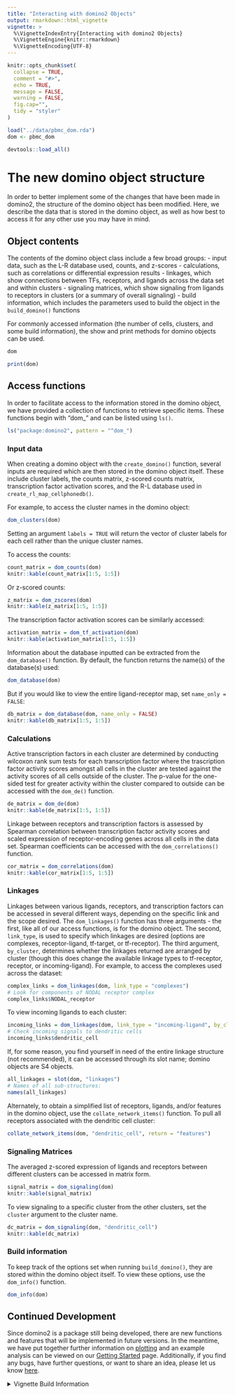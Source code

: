 ```yaml
---
title: "Interacting with domino2 Objects"
output: rmarkdown::html_vignette
vignette: >
  %\VignetteIndexEntry{Interacting with domino2 Objects}
  %\VignetteEngine{knitr::rmarkdown}
  %\VignetteEncoding{UTF-8}
---
```


```r
knitr::opts_chunk$set(
  collapse = TRUE,
  comment = "#>",
  echo = TRUE,
  message = FALSE,
  warning = FALSE,
  fig.cap="",
  tidy = "styler"
)

load("../data/pbmc_dom.rda")
dom <- pbmc_dom
```

```r
devtools::load_all()
```

# The new domino object structure

In order to better implement some of the changes that have been made in domino2, the structure of the domino object has been modified. Here, we describe the data that is stored in the domino object, as well as how best to access it for any other use you may have in mind.

## Object contents

The contents of the domino object class include a few broad groups: 
- input data, such as the L-R database used, counts, and z-scores
- calculations, such as correlations or differential expression results
- linkages, which show connections between TFs, receptors, and ligands across the data set and within clusters
- signaling matrices, which show signaling from ligands to receptors in clusters (or a summary of overall signaling)
- build information, which includes the parameters used to build the object in the `build_domino()` functions

For commonly accessed information (the number of cells, clusters, and some build information), the show and print methods for domino objects can be used.
```r
dom
```

```r
print(dom)
```

## Access functions

In order to facilitate access to the information stored in the domino object, we have provided a collection of functions to retrieve specific items. These functions begin with "dom_" and can be listed using `ls()`.

```r
ls("package:domino2", pattern = "^dom_")
```

### Input data
When creating a domino object with the `create_domino()` function, several inputs are required which are then stored in the domino object itself. These include cluster labels, the counts matrix, z-scored counts matrix, transcription factor activation scores, and the R-L database used in `create_rl_map_cellphonedb()`.

For example, to access the cluster names in the domino object:
```r
dom_clusters(dom)
```
Setting an argument `labels = TRUE` will return the vector of cluster labels for each cell rather than the unique cluster names.

To access the counts:
```r
count_matrix = dom_counts(dom)
knitr::kable(count_matrix[1:5, 1:5])
```

Or z-scored counts:
```r
z_matrix = dom_zscores(dom)
knitr::kable(z_matrix[1:5, 1:5])
```

The transcription factor activation scores can be similarly accessed:
```r
activation_matrix = dom_tf_activation(dom)
knitr::kable(activation_matrix[1:5, 1:5])
```

Information about the database inputted can be extracted from the `dom_database()` function. By default, the function returns the name(s) of the database(s) used:
```r
dom_database(dom)
```

But if you would like to view the entire ligand-receptor map, set `name_only = FALSE`:
```r
db_matrix = dom_database(dom, name_only = FALSE)
knitr::kable(db_matrix[1:5, 1:5])
```

### Calculations
Active transcription factors in each cluster are determined by conducting wilcoxon rank sum tests for each transcription factor where the trascription factor activity scores amongst all cells in the cluster are tested against the activity scores of all cells outside of the cluster. The p-value for the one-sided test for greater activity within the cluster compared to outside can be accessed with the `dom_de()` function.

```r
de_matrix = dom_de(dom)
knitr::kable(de_matrix[1:5, 1:5])
```

Linkage between receptors and transcription factors is assessed by Spearman correlation between transcription factor activity scores and scaled expression of receptor-encoding genes across all cells in the data set. Spearman coefficients can be accessed with the `dom_correlations()` function.

```r
cor_matrix = dom_correlations(dom)
knitr::kable(cor_matrix[1:5, 1:5])
```

### Linkages
Linkages between various ligands, receptors, and transcription factors can be accessed in several different ways, depending on the specific link and the scope desired. The `dom_linkages()` function has three arguments - the first, like all of our access functions, is for the domino object. The second, `link_type`, is used to specify which linkages are desired (options are complexes, receptor-ligand, tf-target, or tf-receptor). The third argument, `by_cluster`, determines whether the linkages returned are arranged by cluster (though this does change the available linkage types to tf-receptor, receptor, or incoming-ligand). For example, to access the complexes used across the dataset:

```r
complex_links = dom_linkages(dom, link_type = "complexes")
# Look for components of NODAL receptor complex
complex_links$NODAL_receptor
```
To view incoming ligands to each cluster:
```r
incoming_links = dom_linkages(dom, link_type = "incoming-ligand", by_cluster = TRUE)
# Check incoming signals to dendritic cells
incoming_links$dendritic_cell
```

If, for some reason, you find yourself in need of the entire linkage structure (not recommended), it can be accessed through its slot name; domino objects are S4 objects.
```r
all_linkages = slot(dom, "linkages")
# Names of all sub-structures:
names(all_linkages)
```

Alternately, to obtain a simplified list of receptors, ligands, and\/or features in the domino object, use the `collate_network_items()` function. To pull all receptors associated with the dendritic cell cluster:
```r
collate_network_items(dom, "dendritic_cell", return = "features")
```

### Signaling Matrices
The averaged z-scored expression of ligands and receptors between different clusters can be accessed in matrix form.
```r
signal_matrix = dom_signaling(dom)
knitr::kable(signal_matrix)
```
To view signaling to a specific cluster from the other clusters, set the `cluster` argument to the cluster name.

```r
dc_matrix = dom_signaling(dom, "dendritic_cell")
knitr::kable(dc_matrix)
```

### Build information
To keep track of the options set when running `build_domino()`, they are stored within the domino object itself. To view these options, use the `dom_info()` function.

```r
dom_info(dom)
```

## Continued Development

Since domino2 is a package still being developed, there are new functions and features that will be implemented in future versions. In the meantime, we have put together further information on [plotting](vignette("plotting_vignette")) and an example analysis can be viewed on our [Getting Started](vignette("domino2")) page. Additionally, if you find any bugs, have further questions, or want to share an idea, please let us know [here](https://github.com/FertigLab/domino_development/issues).

<details><summary>Vignette Build Information</summary>
Date last built and session information:
```r
Sys.Date()
sessionInfo()
```
</details>